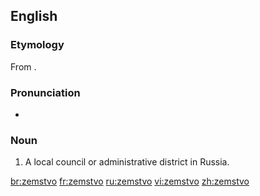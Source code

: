 ==English==

===Etymology===
From {{etyl|ru|en}} {{term|sc=Cyrl|земство|lang=ru}}.

===Pronunciation===
* {{IPA|/ˈzɛmstvəʊ/}}

===Noun===
{{en-noun|pl2=zemstva}}

# A local council or administrative district in Russia.

[[br:zemstvo]]
[[fr:zemstvo]]
[[ru:zemstvo]]
[[vi:zemstvo]]
[[zh:zemstvo]]
